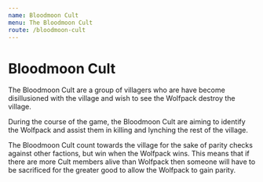 ```yaml
---
name: Bloodmoon Cult
menu: The Bloodmoon Cult
route: /bloodmoon-cult
---
```


# Bloodmoon Cult

The Bloodmoon Cult are a group of villagers who are have become disillusioned with the village and wish to see the Wolfpack destroy the village.

During the course of the game, the Bloodmoon Cult are aiming to identify the Wolfpack and assist them in killing and lynching the rest of the village.

The Bloodmoon Cult count towards the village for the sake of parity checks against other factions, but win when the Wolfpack wins. This means that if there are more Cult members alive than Wolfpack then someone will have to be sacrificed for the greater good to allow the Wolfpack to gain parity.
